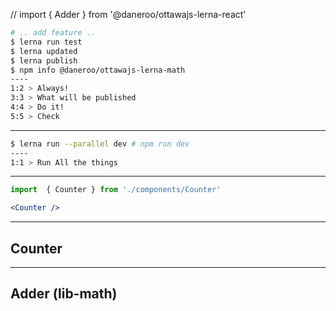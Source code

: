
// import  { Adder } from '@daneroo/ottawajs-lerna-react'

```bash Publish Workflow
# .. add feature ..
$ lerna run test
$ lerna updated
$ lerna publish
$ npm info @daneroo/ottawajs-lerna-math
----
1:2 > Always!
3:3 > What will be published
4:4 > Do it!
5:5 > Check
```

---

```bash Dev Workflow
$ lerna run --parallel dev # npm run dev
----
1:1 > Run All the things
```

---

```jsx Demo (mdx)
import  { Counter } from './components/Counter'

<Counter />
```

---

## Counter

<Counter />

---

## Adder (lib-math)


<Adder numbers={[1,2,3]}/>
